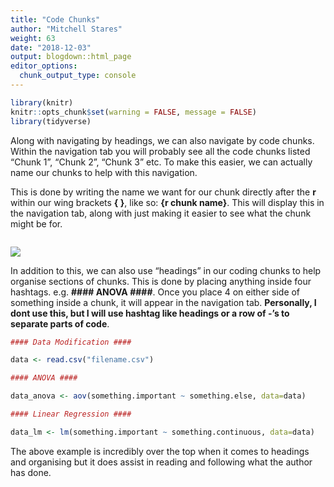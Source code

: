 ```yaml
---
title: "Code Chunks"
author: "Mitchell Stares"
weight: 63
date: "2018-12-03"
output: blogdown::html_page
editor_options:
  chunk_output_type: console
---
```

```r
library(knitr)
knitr::opts_chunk$set(warning = FALSE, message = FALSE)
library(tidyverse)
```

Along with navigating by headings, we can also navigate by code chunks. Within the navigation tab you will probably see all the code chunks listed "Chunk 1", "Chunk 2", "Chunk 3" etc. To make this easier, we can actually name our chunks to help with this navigation.  

This is done by writing the name we want for our chunk directly after the **r** within our wing brackets **{ }**, like so: **{r chunk name}**. This will display this in the navigation tab, along with just making it easier to see what the chunk might be for. 

```r

```


![](/images/chunkname.png?width=30pc)


In addition to this, we can also use "headings" in our coding chunks to help organise sections of chunks. This is done by placing anything inside four hashtags. e.g. **#### ANOVA ####**. Once you place 4 on either side of something inside a chunk, it will appear in the navigation tab. **Personally, I dont use this, but I will use hashtag like headings or a row of -'s to separate parts of code**.

```r
#### Data Modification ####

data <- read.csv("filename.csv")

#### ANOVA ####

data_anova <- aov(something.important ~ something.else, data=data)

#### Linear Regression ####

data_lm <- lm(something.important ~ something.continuous, data=data)

```

The above example is incredibly over the top when it comes to headings and organising but it does assist in reading and following what the author has done.  